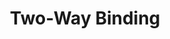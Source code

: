 ---
id: "q_angular_easy_008"
questionType: "MULTIPLE_CHOICE"
title: "Two-Way Binding"
description: "Which directive enables two-way data binding?"
difficulty: "EASY"
category: "Angular"
options:
  - "ngModel"
  - "ngBind"
  - "ngValue"
  - "ngInput"
correctAnswer: 0
---